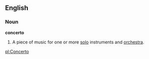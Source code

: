 ==English==
===Noun===
'''concerto'''

#A piece of music for one or more [[solo]] instruments and [[orchestra]].

[[pl:Concerto]]